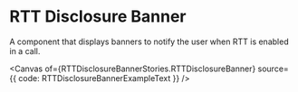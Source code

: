 
<Meta of={RTTDisclosureBannerStories} />

# RTT Disclosure Banner

A component that displays banners to notify the user when RTT is enabled in a call.

<Canvas of={RTTDisclosureBannerStories.RTTDisclosureBanner} source={{ code: RTTDisclosureBannerExampleText }} />
